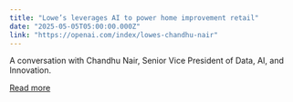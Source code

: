 ```yaml
---
title: "Lowe’s leverages AI to power home improvement retail"
date: "2025-05-05T05:00:00.000Z"
link: "https://openai.com/index/lowes-chandhu-nair"
---
```


A conversation with Chandhu Nair, Senior Vice President of Data, AI, and Innovation.

[Read more](https://openai.com/index/lowes-chandhu-nair)

